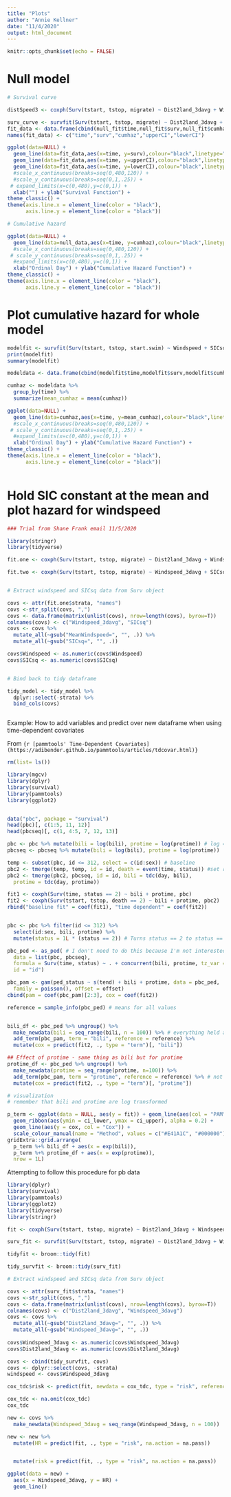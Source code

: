 ```yaml
---
title: "Plots"
author: "Annie Kellner"
date: "11/4/2020"
output: html_document
---
```


```r
knitr::opts_chunk$set(echo = FALSE)
```

# Null model 

```r
# Survival curve 

distSpeed3 <- coxph(Surv(tstart, tstop, migrate) ~ Dist2land_3davg + Windspeed_3davg, cluster = animal, data = cox_tdc)

surv_curve <- survfit(Surv(tstart, tstop, migrate) ~ Dist2land_3davg + Windspeed_3davg, cluster = animal, data = cox_tdc)   
fit_data <- data.frame(cbind(null_fit$time,null_fit$surv,null_fit$cumhaz,null_fit$upper,null_fit$lower))
names(fit_data) <- c("time","surv","cumhaz","upperCI","lowerCI")

ggplot(data=NULL) +
  geom_line(data=fit_data,aes(x=time, y=surv),colour="black",linetype="solid",size=1) +
  geom_line(data=fit_data,aes(x=time, y=upperCI),colour="black",linetype="dashed",size=.5) +
  geom_line(data=fit_data,aes(x=time, y=lowerCI),colour="black",linetype="dashed",size=.5) +
  #scale_x_continuous(breaks=seq(0,480,120)) +
  #scale_y_continuous(breaks=seq(0,1,.25)) +
 # expand_limits(x=c(0,480),y=c(0,1)) +
  xlab("") + ylab("Survival Function") +
theme_classic() +
theme(axis.line.x = element_line(color = "black"),
      axis.line.y = element_line(color = "black"))

# Cumulative hazard

ggplot(data=NULL) +
  geom_line(data=null_data,aes(x=time, y=cumhaz),colour="black",linetype="solid",size=1) +
  #scale_x_continuous(breaks=seq(0,480,120)) +
 # scale_y_continuous(breaks=seq(0,1,.25)) +
  #expand_limits(x=c(0,480),y=c(0,1)) +
  xlab("Ordinal Day") + ylab("Cumulative Hazard Function") +
theme_classic() +
theme(axis.line.x = element_line(color = "black"),
      axis.line.y = element_line(color = "black"))

```

# Plot cumulative hazard for whole model

```r

modelfit <- survfit(Surv(tstart, tstop, start.swim) ~ Windspeed + SICsq, cluster = animal, data = cox_tdc)
print(modelfit)
summary(modelfit)

modeldata <- data.frame(cbind(modelfit$time,modelfit$surv,modelfit$cumhaz,modelfit$upper,modelfit$lower))

cumhaz <- modeldata %>%
  group_by(time) %>%
  summarize(mean_cumhaz = mean(cumhaz))

ggplot(data=NULL) +
  geom_line(data=cumhaz,aes(x=time, y=mean_cumhaz),colour="black",linetype="solid",size=1) +
  #scale_x_continuous(breaks=seq(0,480,120)) +
 # scale_y_continuous(breaks=seq(0,1,.25)) +
  #expand_limits(x=c(0,480),y=c(0,1)) +
  xlab("Ordinal Day") + ylab("Cumulative Hazard Function") +
theme_classic() +
theme(axis.line.x = element_line(color = "black"),
      axis.line.y = element_line(color = "black"))



```
# Hold SIC constant at the mean and plot hazard for windspeed


```r

### Trial from Shane Frank email 11/5/2020

library(stringr)
library(tidyverse)

fit.one <- coxph(Surv(tstart, tstop, migrate) ~ Dist2land_3davg + Windspeed_3davg, cluster = animal, data = cox_tdc)

fit.two <- coxph(Surv(tstart, tstop, migrate) ~ Windspeed_3davg + SICsq_3davg + Dist2land_3davg, cluster = animal, data = cox_tdc)


# Extract windspeed and SICsq data from Surv object

covs <- attr(fit.one$strata, "names")
covs <-str_split(covs, ",")
covs <- data.frame(matrix(unlist(covs), nrow=length(covs), byrow=T))
colnames(covs) <- c("Windspeed_3davg", "SICsq")
covs <- covs %>%
  mutate_all(~gsub("MeanWindspeed=", "", .)) %>%
  mutate_all(~gsub("SICsq=", "", .))

covs$Windspeed <- as.numeric(covs$Windspeed)
covs$SICsq <- as.numeric(covs$SICsq)


# Bind back to tidy dataframe

tidy_model <- tidy_model %>%
  dplyr::select(-strata) %>%
  bind_cols(covs)



```

Example: How to add variables and predict over new dataframe when using time-dependent covariates

From ```{r [pammtools' Time-Dependent Covariates](https://adibender.github.io/pammtools/articles/tdcovar.html)}``` 

```r

rm(list= ls())

library(mgcv)
library(dplyr)
library(survival)
library(pammtools)
library(ggplot2)


data("pbc", package = "survival")
head(pbc)[, c(1:5, 11, 12)]
head(pbcseq)[, c(1, 4:5, 7, 12, 13)]

pbc <- pbc %>% mutate(bili = log(bili), protime = log(protime)) # log = e^x = y; y = bili
pbcseq <- pbcseq %>% mutate(bili = log(bili), protime = log(protime))

temp <- subset(pbc, id <= 312, select = c(id:sex)) # baseline
pbc2 <- tmerge(temp, temp, id = id, death = event(time, status)) #set range
pbc2 <- tmerge(pbc2, pbcseq, id = id, bili = tdc(day, bili),
  protime = tdc(day, protime))

fit1 <- coxph(Surv(time, status == 2) ~ bili + protime, pbc)
fit2 <- coxph(Surv(tstart, tstop, death == 2) ~ bili + protime, pbc2)
rbind("baseline fit" = coef(fit1), "time dependent" = coef(fit2))


pbc <- pbc %>% filter(id <= 312) %>%
  select(id:sex, bili, protime) %>%
  mutate(status = 1L * (status == 2)) # Turns status == 2 to status == 1

pbc_ped <- as_ped( # I don't need to do this because I'm not interested in piecewise exponential data
  data = list(pbc, pbcseq),
  formula = Surv(time, status) ~ . + concurrent(bili, protime, tz_var = "day"),
  id = "id")

pbc_pam <- gam(ped_status ~ s(tend) + bili + protime, data = pbc_ped,
  family = poisson(), offset = offset)
cbind(pam = coef(pbc_pam)[2:3], cox = coef(fit2))

reference = sample_info(pbc_ped) # means for all values


bili_df <- pbc_ped %>% ungroup() %>%
  make_newdata(bili = seq_range(bili, n = 100)) %>% # everything held at average except bili
  add_term(pbc_pam, term = "bili", reference = reference) %>%
  mutate(cox = predict(fit2, ., type = "term")[, "bili"])

## Effect of protime - same thing as bili but for protime
protime_df <- pbc_ped %>% ungroup() %>%
  make_newdata(protime = seq_range(protime, n=100)) %>%
  add_term(pbc_pam, term = "protime", reference = reference) %>% # not needed when just using coxph?
  mutate(cox = predict(fit2, ., type = "term")[, "protime"])

# visualization
# remember that bili and protime are log transformed

p_term <- ggplot(data = NULL, aes(y = fit)) + geom_line(aes(col = "PAM")) +
  geom_ribbon(aes(ymin = ci_lower, ymax = ci_upper), alpha = 0.2) +
  geom_line(aes(y = cox, col = "Cox")) +
  scale_colour_manual(name = "Method", values = c("#E41A1C", "#000000"))
gridExtra::grid.arrange(
  p_term %+% bili_df + aes(x = exp(bili)),
  p_term %+% protime_df + aes(x = exp(protime)),
  nrow = 1L)
```

Attempting to follow this procedure for pb data

```r

library(dplyr)
library(survival)
library(pammtools)
library(ggplot2)
library(tidyverse)
library(stringr)

fit <- coxph(Surv(tstart, tstop, migrate) ~ Dist2land_3davg + Windspeed_3davg, cluster = animal, data = cox_tdc) # Model = DistSpeed3

surv_fit <- survfit(Surv(tstart, tstop, migrate) ~ Dist2land_3davg + Windspeed_3davg, cluster = animal, data = cox_tdc)

tidyfit <- broom::tidy(fit)

tidy_survfit <- broom::tidy(surv_fit)

# Extract windspeed and SICsq data from Surv object

covs <- attr(surv_fit$strata, "names")
covs <-str_split(covs, ",")
covs <- data.frame(matrix(unlist(covs), nrow=length(covs), byrow=T))
colnames(covs) <- c("Dist2land_3davg", "Windspeed_3davg")
covs <- covs %>%
  mutate_all(~gsub("Dist2land_3davg=", "", .)) %>%
  mutate_all(~gsub("Windspeed_3davg=", "", .))
 
covs$Windspeed_3davg <- as.numeric(covs$Windspeed_3davg)
covs$Dist2land_3davg <- as.numeric(covs$Dist2land_3davg)

covs <- cbind(tidy_survfit, covs)
covs <- dplyr::select(covs, -strata)
windspeed <- covs$Windspeed_3davg

cox_tdc$risk <- predict(fit, newdata = cox_tdc, type = "risk", reference = "sample", na.action = na.pass)

cox_tdc <- na.omit(cox_tdc)
cox_tdc

new <- covs %>%
  make_newdata(Windspeed_3davg = seq_range(Windspeed_3davg, n = 100)) 

new <- new %>%
  mutate(HR = predict(fit, ., type = "risk", na.action = na.pass))


  mutate(risk = predict(fit, ., type = "risk", na.action = na.pass))

ggplot(data = new) + 
  aes(x = Windspeed_3davg, y = HR) + 
  geom_line()

```

